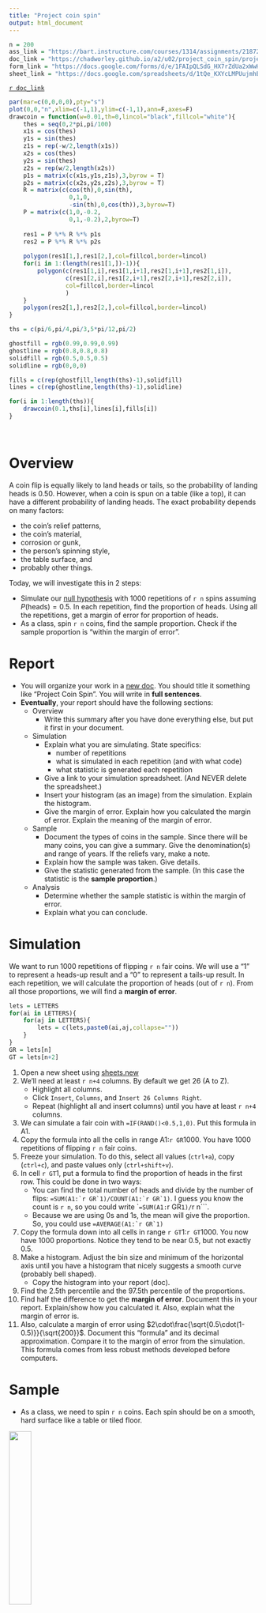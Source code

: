 ```yaml
---
title: "Project coin spin"
output: html_document
---
```


```r
n = 200
ass_link = "https://bart.instructure.com/courses/1314/assignments/21872"
doc_link = "https://chadworley.github.io/a2/u02/project_coin_spin/project_coin_spin.html"
form_link = "https://docs.google.com/forms/d/e/1FAIpQLSdG_HX7rZdUa2xWwHYhvYFyTWdIX1cc96Tn_EvaMCuCqcvLZg/viewform?usp=sf_link"
sheet_link = "https://docs.google.com/spreadsheets/d/1tQe_KXYcLMPUujmhEXb0yZLVSZyaEa_hjwoxx3716cQ/edit?usp=sharing"
```

[`r doc_link`](`r doc_link`)




```r
par(mar=c(0,0,0,0),pty="s")
plot(0,0,"n",xlim=c(-1,1),ylim=c(-1,1),ann=F,axes=F)
drawcoin = function(w=0.01,th=0,lincol="black",fillcol="white"){
    thes = seq(0,2*pi,pi/100)
    x1s = cos(thes)
    y1s = sin(thes)
    z1s = rep(-w/2,length(x1s))
    x2s = cos(thes)
    y2s = sin(thes)
    z2s = rep(w/2,length(x2s))
    p1s = matrix(c(x1s,y1s,z1s),3,byrow = T)
    p2s = matrix(c(x2s,y2s,z2s),3,byrow = T)
    R = matrix(c(cos(th),0,sin(th),
                 0,1,0,
                 -sin(th),0,cos(th)),3,byrow=T)
    P = matrix(c(1,0,-0.2,
                 0,1,-0.2),2,byrow=T)
    
    res1 = P %*% R %*% p1s
    res2 = P %*% R %*% p2s
    
    polygon(res1[1,],res1[2,],col=fillcol,border=lincol)
    for(i in 1:(length(res1[1,])-1)){
        polygon(c(res1[1,i],res1[1,i+1],res2[1,i+1],res2[1,i]),
                c(res1[2,i],res1[2,i+1],res2[2,i+1],res2[2,i]),
                col=fillcol,border=lincol
                )
    }
    polygon(res2[1,],res2[2,],col=fillcol,border=lincol)
}

ths = c(pi/6,pi/4,pi/3,5*pi/12,pi/2)

ghostfill = rgb(0.99,0.99,0.99)
ghostline = rgb(0.8,0.8,0.8)
solidfill = rgb(0.5,0.5,0.5)
solidline = rgb(0,0,0)

fills = c(rep(ghostfill,length(ths)-1),solidfill)
lines = c(rep(ghostline,length(ths)-1),solidline)

for(i in 1:length(ths)){
    drawcoin(0.1,ths[i],lines[i],fills[i])
}

```
\

# Overview

A coin flip is equally likely to land heads or tails, so the probability of landing heads is 0.50. However, when a coin is spun on a table (like a top), it can have a different probability of landing heads. The exact probability depends on many factors:

* the coin's relief patterns,
* the coin's material,
* corrosion or gunk,
* the person's spinning style,
* the table surface, and
* probably other things.

Today, we will investigate this in 2 steps:

* Simulate our [null hypothesis](https://en.wikipedia.org/wiki/Null_hypothesis) with 1000 repetitions of `r n` spins assuming $P(\mathrm{heads})=0.5$. In each repetition, find the proportion of heads. Using all the repetitions, get a margin of error for proportion of heads.
* As a class, spin `r n` coins, find the sample proportion. Check if the sample proportion is "within the margin of error".

# Report

* You will organize your work in a [new doc](https://docs.new). You should title it something like "Project Coin Spin". You will write in **full sentences**.
* **Eventually**, your report should have the following sections:
    * Overview
        * Write this summary after you have done everything else, but put it first in your document.
    * Simulation
        * Explain what you are simulating. State specifics:
            * number of repetitions
            * what is simulated in each repetition (and with what code)
            * what statistic is generated each repetition
        * Give a link to your simulation spreadsheet. (And NEVER delete the spreadsheet.)
        * Insert your histogram (as an image) from the simulation. Explain the histogram.
        * Give the margin of error. Explain how you calculated the margin of error. Explain the meaning of the margin of error. 
    * Sample
        * Document the types of coins in the sample. Since there will be many coins, you can give a summary. Give the denomination(s) and range of years. If the reliefs vary, make a note.
        * Explain how the sample was taken. Give details.
        * Give the statistic generated from the sample. (In this case the statistic is the **sample proportion**.)
    * Analysis
        * Determine whether the sample statistic is within the margin of error.
        * Explain what you can conclude.

# Simulation

We want to run 1000 repetitions of flipping `r n` fair coins. We will use a "1" to represent a heads-up result and a "0" to represent a tails-up result. In each repetition, we will calculate the proportion of heads (out of `r n`). From all those proportions, we will find a **margin of error**.

```r
lets = LETTERS
for(ai in LETTERS){
    for(aj in LETTERS){
        lets = c(lets,paste0(ai,aj,collapse=""))
    }
}
GR = lets[n]
GT = lets[n+2]
```

1. Open a new sheet using [sheets.new](https://sheets.new){target="_blank"}
2. We'll need at least `r n+4` columns. By default we get 26 (A to Z).
    * Highlight all columns.
    * Click `Insert`, `Columns`, and `Insert 26 Columns Right`.
    * Repeat (highlight all and insert columns) until you have at least `r n+4` columns.
3. We can simulate a fair coin with `=IF(RAND()<0.5,1,0)`. Put this formula in A1.
4. Copy the formula into all the cells in range A1:`r GR`1000. You have 1000 repetitions of flipping `r n` fair coins.
5. Freeze your simulation. To do this, select all values (`ctrl+a`), copy (`ctrl+c`), and paste values only (`ctrl+shift+v`).
6. In cell `r GT`1, put a formula to find the proportion of heads in the first row. This could be done in two ways:
    * You can find the total number of heads and divide by the number of flips: ``=SUM(A1:`r GR`1)/COUNT(A1:`r GR`1)``. I guess you know the count is `r n`, so you could write ``=SUM(A1:`r GR`1)/`r n```.
    * Because we are using 0s and 1s, the mean will give the proportion. So, you could use ``=AVERAGE(A1:`r GR`1)``
7. Copy the formula down into all cells in range `r GT`1:`r GT`1000. You now have 1000 proportions. Notice they tend to be near 0.5, but not exactly 0.5.
8. Make a histogram. Adjust the bin size and minimum of the horizontal axis until you have a histogram that nicely suggests a smooth curve (probably bell shaped).
    * Copy the histogram into your report (doc).
9. Find the 2.5th percentile and the 97.5th percentile of the proportions.
10. Find half the difference to get the **margin of error**. Document this in your report. Explain/show how you calculated it. Also, explain what the margin of error is.
11. Also, calculate a margin of error using $2\cdot\frac{\sqrt{0.5\cdot(1-0.5)}}{\sqrt{200}}$. Document this "formula" and its decimal approximation. Compare it to the margin of error from the simulation. This formula comes from less robust methods developed before computers.

# Sample

* As a class, we need to spin `r n` coins. Each spin should be on a smooth, hard surface like a table or tiled floor.

![](coin_fings.png){width=30%}

* Press the edge at 2 opposite spots with:
    * Index finger of your left hand
    * Thumb of your right hand
* While holding coin with its bottom edge near the table, press both fingers toward the center with equal but opposite force.
* While maintaining pressure, pull the left-hand index finger toward the left and the right-hand thumb toward the right, causing the coin to snap into a spinning motion.
* The spin will consist of two phases:
    * The coin should spin on a vertical axis. A single point of the coin's edge will maintain contact with the table. This should last at least 5 seconds; otherwise, do not count the spin.
    * The coin will wobble with one face pointing upwards. The contact point will revolve as the coin wobbles. At this stage, the fate is decided, and you can quicken the end by pressing your palm onto the coin.
12. Enter your spins (and coin data) onto our [google form](`r form_link`). You might need to submit multiple forms to help the class get to `r n` spins.
13. Once the class has `r n` spins, you can view [the results](`r sheet_link`).
14. Copy the data (the 0s and 1s) into a new spreadsheet.
    * If you want to shape the data into a single column, you can use the [data wrangler](https://chadworley.github.io/a2/tools/data_wrangler.html). Use `tab` and `newline` as the delimiters. Generate a table with a single column. Copy the table.
15. Calculate the sample proportion.

# Analysis

16. Determine whether the sample proportion is "within the margin of error". Really, check if the absolute difference between 0.5 and the sample proportion is less than the margin of error. Document whether the sample proportion is inside or outside the interval $[0.5-\mathrm{ME},0.5+\mathrm{ME}]$.
17. Document your **conclusion** based on the whether the observation (the sample proportion) is consistent with the model (the simulation).

# Overview

18. Write an overall summary with approximately 4-8 sentences. Put it in the beginning of your report.

# Hand in

19. Export your report document as a pdf. Hand in your pdf [on Canvas](`r ass_link`). 

